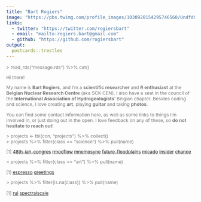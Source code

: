 ```yaml
---
title: "Bart Rogiers"
image: "https://pbs.twimg.com/profile_images/1030920154295746560/UndfdONg_400x400.jpg"
links:
  - twitter: "https://twitter.com/rogiersbart"
  - email: "mailto:rogiers.bart@gmail.com"
  - github: "https://github.com/rogiersbart"
output:
  postcards::trestles
---
```

 
<link rel="stylesheet" href="styles.css">
<font style='font-size:87.5%;color:#777;'>
 
\> read_rds("message.rds") %>% cat()
 
Hi there!

My name is **Bart Rogiers**, and I'm a **scientific researcher** and
**R enthusiast** at the **Belgian Nuclear Research Centre** (aka SCK CEN). I
also have a seat in the council of the **International Association of
Hydrogeologists**' Belgian chapter. Besides coding and science, I love creating
**art**, playing **guitar** and taking **photos**.

You can find some contact information here, as well as some links to things I'm
involved in, or just doing out in the open. I love feedback on any of these, so
**do not hesitate to reach out**!

\> projects <- tbl(con, "projects") %>% collect()<br>
\> projects %>% filter(class == "science") %>% pull(name)

[1]
[48th-iah-congres](https://iah2021belgium.org/)
[rmodflow](https://rogiersbart.github.io/RMODFLOW)
[mnemosyne](https://github.com/rogiersbart/mnemosyne)
[future-floodplains](https://www.futurefloodplains.be/)
[micado](https://www.micado-project.eu/)
[insider](http://insider-h2020.eu/)
[chance](https://www.chance-h2020.eu/)

\> projects %>% filter(class == "art") %>% pull(name)

[1]
[espresso](https://rogiersbart.github.io/espresso/)
[greetings](https://rogiersbart.github.io/greetings/)

<!-- music -->

<!-- photography -->

\> projects %>% filter(is.na(class)) %>% pull(name)

[1]
[rui](https://rogiersbart.github.io/rui/)
[spectralscale](https://rogiersbart.github.io/spectralscale/)
</font>
